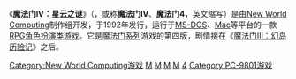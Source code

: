 {{Unreferenced |time=2010-09-13T13:38:25+00:00 }}
{{noteTA
|G1=Games
|G2=Might&Magic
}}
{{Infobox VG
|title = 魔法门IV：星云之谜
|image = [[Image:Might_and_Magic_IV_Cover.jpg|256px]]
|developer = [[New_World_Computing|New World Computing]]
|publisher = [[New_World_Computing|New World Computing]]
|designer = [[Jon_Van_Caneghem|Jon Van Caneghem]]
|released = 1992
|genre = [[電子角色扮演遊戲|角色扮演游戏]]
|modes = [[单人游戏|单人游戏]]
|platforms = [[MS-DOS|MS-DOS]]、[[Mac|Mac]]、[[NEC_PC-9801|NEC PC-9801]]
}}
《'''魔法门IV：星云之谜'''》（{{lang-en|Might and Magic IV: Clouds of Xeen}}，或称'''魔法门IV'''、'''魔法门4'''，英文缩写'''{{lang|en|MM4}}'''）是由[[New_World_Computing|New World Computing]]制作组开发，于1992年发行，运行于[[MS-DOS|MS-DOS]]、[[Mac|Mac]]等平台的一款[[電子角色扮演遊戲|RPG角色扮演类游戏]]。它是[[魔法门系列|魔法门系列]]游戏的第四版，剧情接在《[[魔法门III：幻岛历险记|魔法门III：幻岛历险记]]》之后。

{{魔法门系列}}

[[Category:New_World_Computing游戏|Category:New World Computing游戏]]
[[Category:電子角色扮演遊戲|M]]
[[Category:第一人稱遊戲|M]]
[[Category:1992年电子游戏|M]]
[[Category:DOS遊戲|M]]
[[Category:魔法门系列|4]]
[[Category:PC-9801游戏|Category:PC-9801游戏]]